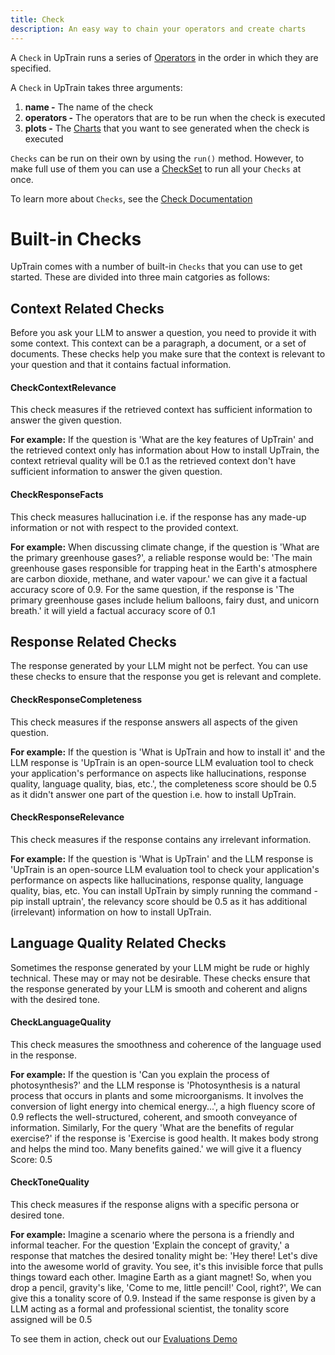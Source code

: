 ```yaml
---
title: Check
description: An easy way to chain your operators and create charts 
---
```


A `Check` in UpTrain runs a series of [Operators](/key-components/operator) in the order in which they are specified.

A `Check` in UpTrain takes three arguments:
1. **name -** The name of the check
2. **operators -** The operators that are to be run when the check is executed
3. **plots -** The [Charts](/key-components/chart) that you want to see generated when the check is executed 

`Checks` can be run on their own by using the `run()` method. However, to make full use of them you can use a [CheckSet](/key-components/checkset) to run all your `Checks` at once.

To learn more about `Checks`, see the [Check Documentation](https://uptrain-ai.github.io/uptrain/framework/Check/)

# Built-in Checks

UpTrain comes with a number of built-in `Checks` that you can use to get started. These are divided into three main catgories as follows:

## Context Related Checks

Before you ask your LLM to answer a question, you need to provide it with some context. This context can be a paragraph, a document, or a set of documents. These checks help you make sure that the context is relevant to your question and that it contains factual information.

#### CheckContextRelevance

This check measures if the retrieved context has sufficient information to answer the given question. 

**For example:**
If the question is 'What are the key features of UpTrain' and the retrieved context only has information about How to install UpTrain, the context retrieval quality will be 0.1 as the retrieved context don't have sufficient information to answer the given question.

#### CheckResponseFacts

This check measures hallucination i.e. if the response has any made-up information or not with respect to the provided context.

**For example:**
When discussing climate change, if the question is 'What are the primary greenhouse gases?', a reliable response would be: 'The main greenhouse gases responsible for trapping heat in the Earth's atmosphere are carbon dioxide, methane, and water vapour.' we can give it a factual accuracy score of 0.9. For the same question, if the response is 'The primary greenhouse gases include helium balloons, fairy dust, and unicorn breath.' it will yield a factual accuracy score of 0.1


## Response Related Checks

The response generated by your LLM might not be perfect. You can use these checks to ensure that the response you get is relevant and complete.

#### CheckResponseCompleteness

This check measures if the response answers all aspects of the given question.

**For example:**
If the question is 'What is UpTrain and how to install it' and the LLM response is 'UpTrain is an open-source LLM evaluation tool to check your application's performance on aspects like hallucinations, response quality, language quality, bias, etc.', the completeness score should be 0.5 as it didn't answer one part of the question i.e. how to install UpTrain.

#### CheckResponseRelevance

This check measures if the response contains any irrelevant information.

**For example:**
If the question is 'What is UpTrain' and the LLM response is 'UpTrain is an open-source LLM evaluation tool to check your application's performance on aspects like hallucinations, response quality, language quality, bias, etc. You can install UpTrain by simply running the command - pip install uptrain', the relevancy score should be 0.5 as it has additional (irrelevant) information on how to install UpTrain.


## Language Quality Related Checks

Sometimes the response generated by your LLM might be rude or highly technical. These may or may not be desirable. These checks  ensure that the response generated by your LLM is smooth and coherent and aligns with the desired tone.

#### CheckLanguageQuality

This check measures the smoothness and coherence of the language used in the response.

**For example:**
If the question is 'Can you explain the process of photosynthesis?' and the LLM response is 'Photosynthesis is a natural process that occurs in plants and some microorganisms. It involves the conversion of light energy into chemical energy...', a high fluency score of 0.9 reflects the well-structured, coherent, and smooth conveyance of information. Similarly, For the query 'What are the benefits of regular exercise?' if the response is 'Exercise is good  health. It makes body strong and helps the mind too. Many benefits  gained.'  we will give it a fluency Score: 0.5

#### CheckToneQuality

This check measures if the response aligns with a specific persona or desired tone.

**For example:**
Imagine a scenario where the persona is a friendly and informal teacher. For the question 'Explain the concept of gravity,' a response that matches the desired tonality might be: 'Hey there! Let's dive into the awesome world of gravity. You see, it's this invisible force that pulls things toward each other. Imagine Earth as a giant magnet! So, when you drop a pencil, gravity's like, 'Come to me, little pencil!' Cool, right?', We can give this a tonality score of 0.9. Instead if the same response is given by a LLM acting as a formal and professional scientist, the tonality score assigned will be 0.5

To see them in action, check out our [Evaluations Demo](https://demo.uptrain.ai/evals_demo)
